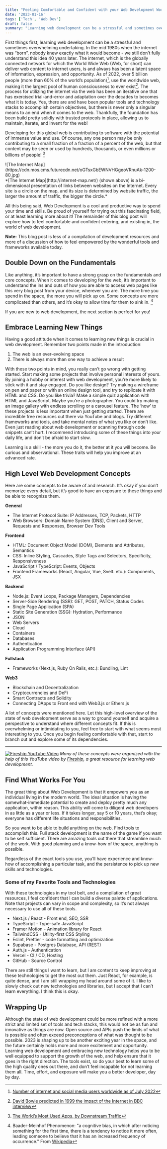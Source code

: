 ```yaml
---
title: "Feeling Comfortable and Confident with your Web Development Workflow"
date: '2023-01-16'
tags: ['Tech', 'Web Dev']
draft: false
summary: "Learning web development can be a stressful and sometimes overwhelming undertaking. This discussion explains some high level concepts and teaches you how to have the right approach and attitude to become a skillful and nuanced developer. "
---
```


First things first, learning web development can be a stressful and sometimes overwhelming undertaking. In the mid 1980s when the internet was “born”, nobody knew exactly what it would become - we still don’t fully understand this idea 40 years later. The internet, which is the globally connected network for which the World Wide Web (Web, for short) can deliver web content to internet users, is and always has been a latent space of information, expression, and opportunity. As of 2022, over 5 billion people (more than 60% of the world’s population)[^1], use the worldwide web, making it the largest pool of human consciousness to ever exist[^2]. The process for utilizing the internet via the web has been an iterative one that has exercised trial-and-error and adaptation over the decades to becomes what it is today. Yes, there are and have been popular tools and technology stacks to accomplish certain objectives, but there is never only a singular means to an end when it comes to the web. Thankfully, the foundation has been build pretty solidly with trusted protocols in place, allowing us to maintain, iterate, and invent for the web!

Developing for this global web is contributing to software with the potential of immense value and use. Of course, any one person may be only contributing to a small fraction of a fraction of a percent of the web, but that content may be seen or used by hundreds, thousands, or even millions or billions of people! [^3]

<div className="flex justify-center">
    <div>
    ![The Internet Map](https://cdn.mos.cms.futurecdn.net/oGTsxGbEWNVHGgeoVRnuAk-1200-80.jpg)
    </div>
</div>
*[The Internet Map](http://internet-map.net/) (shown above) is a bi-dimensional presentation of links between websites on the Internet. Every site is a circle on the map, and its size is determined by website traffic, the larger the amount of traffic, the bigger the circle.*

All this being said, Web Development is a cool and productive way to spend your time and skills. Be proud of yourself for trying out this fascinating field, or at least learning more about it! The remainder of this blog post will explore how to feel comfortable and confident entering, and existing in, the world of web development.

**Note:** This blog post is less of a compilation of development resources and more of a discussion of how to feel empowered by the wonderful tools and frameworks available today.

## Double Down on the Fundamentals
Like anything, it’s important to have a strong grasp on the fundamentals and core concepts. When it comes to developing for the web, it’s important to understand the ins and outs of how you are able to access web pages like this very blog post from your device, wherever you are. The more time you spend in the space, the more you will pick up on. Some concepts are more complicated than others, and it’s okay to allow time for them to sink in. [^4]

If you are new to web development, the next section is perfect for you!

## Embrace Learning New Things
Having a good attitude when it comes to learning new things is crucial in web development. Remember two points made in the introduction:

1.  The web is an ever-evolving space
2.  There is always more than one way to achieve a result

With these two points in mind, you really can’t go wrong with getting started. Start making some projects that involve personal interests of yours. By joining a hobby or interest with web development, you’re more likely to stick with it and stay engaged. Do you like design? Try making a wireframe on pen and paper or with an online design tool, and try to replicate it with HTML and CSS. Do you like trivia? Make a simple quiz application with HTML and JavaScript. Maybe you’re a photographer. You could try making an image gallery with endless scrolling or a carousel feature. The ‘how’ to these projects is less important when just getting started. There are incredible free resources out there via YouTube and blogs. Try different frameworks and tools, and take mental notes of what you like or don’t like. Even just reading about web development or scanning through code snippets can’t hurt. I recommend introducing some of these things into your daily life, and don’t be afraid to start slow.

Learning is a skill - the more you do it, the better at it you will become. Be curious and observational. These traits will help you improve at an advanced rate.

## High Level Web Development Concepts
Here are some concepts to be aware of and research. It’s okay if you don’t memorize every detail, but it’s good to have an exposure to these things and be able to recognize them.

**General**

-   The Internet Protocol Suite: IP Addresses, TCP, Packets, HTTP
-   Web Browsers: Domain Name System (DNS), Client and Server, Requests and Responses, Browser Dev Tools

**Frontend**

-   HTML: Document Object Model (DOM), Elements and Attributes, Semantics
-   CSS: Inline Styling, Cascades, Style Tags and Selectors, Specificity, Responsiveness
-   JavaScript / TypeScript: Events, Objects
-   Frontend Frameworks (React, Angular, Vue, Svelt. etc.): Components, JSX

**Backend**

-   Node.js: Event Loops, Package Managers, Dependencies
-   Server-Side Rendering (SSR): GET, POST, PATCH, Status Codes
-   Single Page Application (SPA)
-   Static Site Generation (SSG): Hydration, Performance
-   JSON
-   Web Servers
-   Cloud
-   Containers
-   Databases
-   Authentication
-   Application Programming Interface (API)

**Fullstack**

-   Frameworks (Next.js, Ruby On Rails, etc.): Bundling, Lint

**Web3**

-   Blockchain and Decentralization
-   Cryptocurrencies and DeFi
-   Smart Contracts and Solidity
-   Connecting DApps to Front end with Web3.js or Ethers.js

A lot of concepts were mentioned here. Let this high-level overview of the state of web development serve as a way to ground yourself and acquire a perspective to understand where different concepts fit. If this is overwhelming or intimidating to you, feel free to start with what seems most interesting to you. Once you begin feeling comfortable with that, start to branch out and explore some of its dependencies.

---

<a href="https://www.youtube.com/watch?v=erEgovG9WBs" target="_blank"><img className="m-auto w-full h-48 min-[450px]:h-80 sm:w-4/5" src="https://i.ytimg.com/vi/erEgovG9WBs/maxresdefault.jpg" alt="Fireship YouTube Video"/></a>
*Many of these concepts were organized with the help of this YouTube video by [Fireship](https://www.youtube.com/@Fireship/featured), a great resource for learning web development.*

## Find What Works For You
The great thing about Web Development is that it empowers you as an individual living in the modern world. The ideal situation is having the somewhat-immediate potential to create and deploy pretty much any application, within reason. This ability will come to diligent web developers in as little as a year or less. If it takes longer, say 5 or 10 years, that’s okay; everyone has different life situations and responsibilities.

So you want to be able to build anything on the web. Find tools to accomplish this. Full stack development is the name of the game if you want to be self sufficient. There are amazing tools out there that streamline much of the work. With good planning and a know-how of the space, anything is possible.

Regardless of the exact tools you use, you’ll have experience and know-how of accomplishing a particular task, and the persistence to pick up new skills and technologies.

### Some of my Favorite Tools and Technologies

With these technologies in my tool belt, and a compilation of great resources, I feel confident that I can build a diverse palette of applications. Note that projects can vary in scope and complexity, so it’s not always necessary to use all of these tools.

-   Next.js / React - Front end, SEO, SSR
-   TypeScript - Type-safe JavaScript
-   Framer Motion - Animation library for React
-   TailwindCSS - Utility-first CSS Styling
-   Eslint, Prettier - code formatting and optimization
-   Supabase - Postgres Database, API (REST)
-   Auth.js - Authentication
-   Vercel - CI / CD, Hosting
-   GitHub - Source Control

There are still things I want to learn, but I am content to keep improving at these technologies to get the most out them. Just React, for example, is quite dense, and I am still wrapping my head around some of it. I like to slowly check out new technologies and libraries, but I accept that I can’t learn everything. I think this is okay.

## Wrapping Up

Although the state of web development could be more refined with a more strict and limited set of tools and tech stacks, this would not be as fun and innovative as things are now. Open source and APIs push the limits of what is possible and often exceed preconceptions of what was thought to be possible. 2023 is shaping up to be another exciting year in the space, and the future certainly holds more and more excitement and opportunity. Learning web development and embracing new technology helps you to be well equipped to support the growth of the web, and help ensure that it goes in the right direction. The tools exist, so do your best to learn some of the high quality ones out there, and don’t feel incapable for not learning them all. Time, effort, and exposure will make you a better developer, day by day.


[^1]: [Number of internet and social media users worldwide as of July 2022](https://www.statista.com/statistics/617136/digital-population-worldwide/)
[^2]: [David Bowie predicted in 1999 the impact of the Internet in BBC interview](https://youtu.be/LaHcOs7mhfU?t=206)
[^3]: [The World’s Most Used Apps, by Downstream Traffic](https://www.visualcapitalist.com/the-worlds-most-used-apps-by-downstream-traffic/)
[^4]: Baader-Meinhof Phenomenon: "a cognitive bias, in which after noticing something for the first time, there is a tendency to notice it more often, leading someone to believe that it has an increased frequency of occurrence."
From [Wikipedia](https://en.wikipedia.org/wiki/Frequency_illusion)